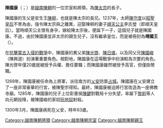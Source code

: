 {{unreferenced|time=2014-06-18T11:47:28+00:00}}
'''陳國康'''（{{vie|v=Trần Quốc Khang|hn=陳國康}}；{{bd|1237年||1300年||catIdx=T}}）是[[越南|越南]][[陳朝_(越南)|陳朝]]的一位宗室和將領，為[[陳太宗|陳太宗]]的長子。

陳國康的生父是安生王[[陳柳|陳柳]]，也就是陳太宗的長兄。1237年，太師[[陳守度|陳守度]]以[[李昭皇|昭聖皇后]]不育為由，強令陳太宗與之離異，迎娶陳柳的妻子[[順天公主|順天公主]]李氏瑩（即順天皇后）。當時順天公主懷有身孕，嫁給陳太宗後，便誕下一子，這個兒子就是陳國康。不過，由於陳國康並非太宗的親生兒子，沒有繼承皇位，而是被冊封為'''靖國王'''（{{vie|v=Tĩnh Quốc vương|hn=靖國王}}）。

在[[蒙越戰爭|抗擊蒙古入侵的戰爭]]中，陳國康的異父弟[[陳光啓|陳光啓]]、[[陳日燏|陳日燏]]，以及同父兄[[陳國峻|陳國峻]]（陳興道）扮演著重要角色。相對地，陳國康在這場戰爭中扮演較為次要的角色。陳光啓年僅20歲就被授予兵權、擔任要職；而陳國康雖然被授予高官，但僅掛閒職。

1269年，陳國康被任命為上將軍，派往南方的[[乂安|乂安]]防禦[[占城|占城]]。陳國康在乂安建立了一座非常豪華的行宮，被陳聖宗得知。最終，陳國康被迫將行宮改造為一座佛教寺廟。1285年，陳國康的兒子上位彰憲侯[[陳鍵|陳鍵]]對戰局十分失望，率屬下[[黎崱|黎崱]]等人向元朝投降，被陳國峻的家奴[[阮地奴|阮地奴]]射殺。

1300年3月，陳國康病死在乂安，時年63歲。

[[Category:越南陳朝將領|Category:越南陳朝將領]]
[[Category:越南陳朝宗室|Category:越南陳朝宗室]]
[[Category:越南陳朝親王|Category:越南陳朝親王]]
